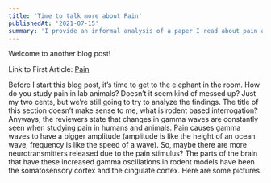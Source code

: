 ```yaml
---
title: 'Time to talk more about Pain'
publishedAt: '2021-07-15'
summary: 'I provide an informal analysis of a paper I read about pain and brain oscillations.'
---
```


Welcome to another blog post!

Link to First Article: [Pain](https://neuro-ver-test.vercel.app/blog/pain)

Before I start this blog post, it’s time to get to the elephant in the room. How do you study pain in lab animals? Doesn’t it seem kind of messed up? Just my two cents, but we’re still going to try to analyze the findings. The title of this section doesn’t make sense to me, what is rodent based interrogation? 
Anyways, the reviewers state that changes in gamma waves are constantly seen when studying pain in humans and animals. Pain causes gamma waves to have a bigger amplitude (amplitude is like the height of an ocean wave, frequency is like the speed of a wave). So, maybe there are more neurotransmitters released due to the pain stimulus?
The parts of the brain that have these increased gamma oscillations in rodent models have been the somatosensory cortex and the cingulate cortex. Here are some pictures.
